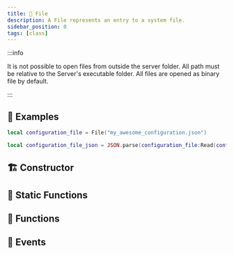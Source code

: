 ```yaml
---
title: 📁 File
description: A File represents an entry to a system file.
sidebar_position: 0
tags: [class]
---
```


<HeaderDeclaration type="Class" name="Database" />

:::info

It is not possible to open files from outside the server folder. All path must be relative to the Server's executable folder. All files are opened as binary file by default.

:::


## 🎒 Examples

```lua
local configuration_file = File("my_awesome_configuration.json")

local configuration_file_json = JSON.parse(configuration_file:Read(configuration_file:Size()))
```


## 🏗️ Constructor

<ConstructorDeclaration type="Class" name="Database" />


## 🗿 Static Functions

<StaticFunctionsDeclaration type="Class" name="Database" />


## 🦠 Functions

<FunctionsDeclaration type="Class" name="Database" />


## 🚀 Events

<EventsDeclaration type="Class" name="Database" />
